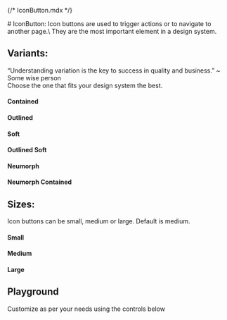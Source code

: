 {/* IconButton.mdx */}

<Meta of={IconButtonStories} name="Docs"/>
# IconButton:
Icon buttons are used to trigger actions or to navigate to another page.\
They are the most important element in a design system.

## Variants:
“Understanding variation is the key to success in quality and business.” ~ Some wise person\
Choose the one that fits your design system the best.

#### Contained
<Canvas of={IconButtonStories.Contained} />

#### Outlined
<Canvas of={IconButtonStories.Outlined} />

#### Soft
<Canvas of={IconButtonStories.Soft} />

#### Outlined Soft
<Canvas of={IconButtonStories.OutlinedSoft} />

#### Neumorph
<Canvas of={IconButtonStories.Neumorph} />

#### Neumorph Contained
<Canvas of={IconButtonStories.NeumorphContained} />


## Sizes:
Icon buttons can be small, medium or large. Default is medium.

#### Small
<Canvas of={IconButtonStories.Small} />

#### Medium
<Canvas of={IconButtonStories.Medium} />

#### Large
<Canvas of={IconButtonStories.Large} />

## Playground
Customize as per your needs using the controls below
<Canvas of={IconButtonStories.Playground}/>
<Controls of={IconButtonStories.Playground}/>